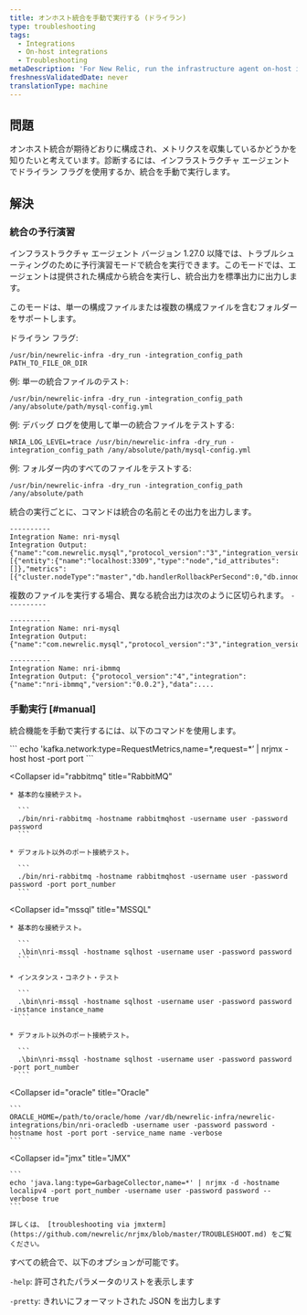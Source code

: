 ```yaml
---
title: オンホスト統合を手動で実行する (ドライラン)
type: troubleshooting
tags:
  - Integrations
  - On-host integrations
  - Troubleshooting
metaDescription: 'For New Relic, run the infrastructure agent on-host integrations manually (dry-run).'
freshnessValidatedDate: never
translationType: machine
---
```


## 問題

オンホスト統合が期待どおりに構成され、メトリクスを収集しているかどうかを知りたいと考えています。診断するには、インフラストラクチャ エージェントでドライラン フラグを使用するか、統合を手動で実行します。

## 解決

### 統合の予行演習

インフラストラクチャ エージェント バージョン 1.27.0 以降では、トラブルシューティングのために予行演習モードで統合を実行できます。このモードでは、エージェントは提供された構成から統合を実行し、統合出力を標準出力に出力します。

このモードは、単一の構成ファイルまたは複数の構成ファイルを含むフォルダーをサポートします。

ドライラン フラグ:

```
/usr/bin/newrelic-infra -dry_run -integration_config_path PATH_TO_FILE_OR_DIR
```

例: 単一の統合ファイルのテスト:

```
/usr/bin/newrelic-infra -dry_run -integration_config_path /any/absolute/path/mysql-config.yml 
```

例: デバッグ ログを使用して単一の統合ファイルをテストする:

```
NRIA_LOG_LEVEL=trace /usr/bin/newrelic-infra -dry_run -integration_config_path /any/absolute/path/mysql-config.yml 
```

例: フォルダー内のすべてのファイルをテストする:

```
/usr/bin/newrelic-infra -dry_run -integration_config_path /any/absolute/path 
```

統合の実行ごとに、コマンドは統合の名前とその出力を出力します。

```
----------
Integration Name: nri-mysql
Integration Output: {"name":"com.newrelic.mysql","protocol_version":"3","integration_version":"1.8.0","data":[{"entity":{"name":"localhost:3309","type":"node","id_attributes":[]},"metrics":[{"cluster.nodeType":"master","db.handlerRollbackPerSecond":0,"db.innodb.bufferPoolPagesData":1139,"db.innodb.bufferPoolPagesFree":7049,"db.innodb.bufferPoolPagesTotal":8192,"db.innodb.dataReadBytesPerSecond":0,"db.innodb.dataWrittenBytesPerSecond":0,"db.innodb.logWaitsPerSecond":0,"db.innodb.rowLockCurrentWaits"...
```

複数のファイルを実行する場合、異なる統合出力は次のように区切られます。 `----------`

```
----------
Integration Name: nri-mysql
Integration Output: {"name":"com.newrelic.mysql","protocol_version":"3","integration_version":"1.8.0","data":...

----------
Integration Name: nri-ibmmq
Integration Output: {"protocol_version":"4","integration":{"name":"nri-ibmmq","version":"0.0.2"},"data":....
```

### 手動実行 [#manual]

統合機能を手動で実行するには、以下のコマンドを使用します。

<CollapserGroup>
  <Collapser
    id="kafka"
    title="カフカ"
  >
    ```
    echo 'kafka.network:type=RequestMetrics,name=*,request=*’ | nrjmx -host host -port port
    ```
  </Collapser>

  <Collapser
    id="rabbitmq"
    title="RabbitMQ"
  >
    * 基本的な接続テスト。

      ```
      ./bin/nri-rabbitmq -hostname rabbitmqhost -username user -password password
      ```

    * デフォルト以外のポート接続テスト。

      ```
      ./bin/nri-rabbitmq -hostname rabbitmqhost -username user -password password -port port_number
      ```
  </Collapser>

  <Collapser
    id="mssql"
    title="MSSQL"
  >
    * 基本的な接続テスト。

      ```
      .\bin\nri-mssql -hostname sqlhost -username user -password password
      ```

    * インスタンス・コネクト・テスト

      ```
      .\bin\nri-mssql -hostname sqlhost -username user -password password -instance instance_name
      ```

    * デフォルト以外のポート接続テスト。

      ```
      .\bin\nri-mssql -hostname sqlhost -username user -password password -port port_number
      ```
  </Collapser>

  <Collapser
    id="oracle"
    title="Oracle"
  >
    ```
    ORACLE_HOME=/path/to/oracle/home /var/db/newrelic-infra/newrelic-integrations/bin/nri-oracledb -username user -password password -hostname host -port port -service_name name -verbose
    ```
  </Collapser>

  <Collapser
    id="jmx"
    title="JMX"
  >
    ```
    echo 'java.lang:type=GarbageCollector,name=*' | nrjmx -d -hostname localipv4 -port port_number -username user -password password --verbose true
    ```

    詳しくは、 [troubleshooting via jmxterm](https://github.com/newrelic/nrjmx/blob/master/TROUBLESHOOT.md) をご覧ください。
  </Collapser>
</CollapserGroup>

すべての統合で、以下のオプションが可能です。

`-help`: 許可されたパラメータのリストを表示します

`-pretty`: きれいにフォーマットされた JSON を出力します
